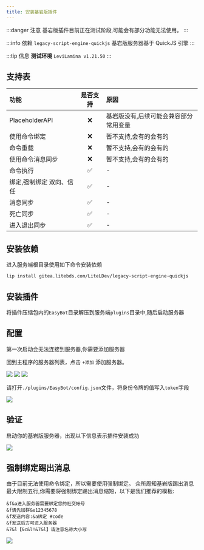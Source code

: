 ```yaml
---
title: 安装基岩版插件
---
```



:::danger 注意
基岩版插件目前正在测试阶段,可能会有部分功能无法使用。
:::

:::info 依赖
`legacy-script-engine-quickjs` 基岩版服务器基于 QuickJS 引擎
:::

:::tip 信息
**测试环境** `LeviLamina v1.21.50`
:::

## 支持表

| 功能                     | 是否支持 | 原因                                  |
| :----------------------- | :------: | :------------------------------------ |
| PlaceholderAPI           |    ❌    | 基岩版没有,后续可能会兼容部分常用变量 |
| 使用命令绑定             |    ❌    | 暂不支持,会有的会有的                 |
| 命令重载                 |    ❌    | 暂不支持,会有的会有的                 |
| 使用命令消息同步         |    ❌    | 暂不支持,会有的会有的                 |
| 命令执行                 |    ✅    | -                                     |
| 绑定,强制绑定 双向、信任 |    ✅    | -                                     |
| 消息同步                 |    ✅    | -                                     |
| 死亡同步                 |    ✅    | -                                     |
| 进入退出同步             |    ✅    | -                                     |

## 安装依赖

进入服务端根目录使用如下命令安装依赖
```bash
lip install gitea.litebds.com/LiteLDev/legacy-script-engine-quickjs
```

## 安装插件

<FileDownloadCard alistPath="/easybot_be" title="EasyBot 基岩版" detailHref="/download/easybot_plugin"/>

将插件压缩包内的`EasyBot`目录解压到服务端`plugins`目录中,随后启动服务器

## 配置

第一次启动会无法连接到服务器,你需要添加服务器

回到主程序的服务器列表，点击 `+添加` 添加服务器。

![](../image/add1.png)
![](../image/add2.png)
![](../image/add3.png)

请打开`./plugins/EasyBot/config.json`文件，将身份令牌的值写入`token`字段

![](./image/be_token.png)

## 验证

启动你的基岩版服务器，出现以下信息表示插件安装成功

![](./image/ok_be.png)

## 强制绑定踢出消息

由于目前无法使用命令绑定，所以需要使用强制绑定。
众所周知基岩版踢出消息最大限制五行,你需要将强制绑定踢出消息缩短，以下是我们推荐的模板:

```text
&f&a进入服务器需要绑定您的社交帐号
&f请先加群&e12345678
&f发送内容:&a绑定 #code
&f发送后方可进入服务器
&7&l【&c&l!&7&l】请注意名称大小写
```

![](./image/be_kick.png)